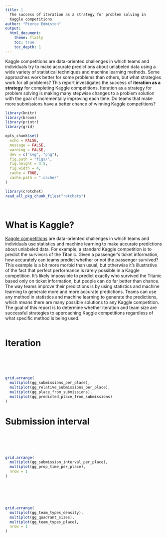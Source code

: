 ```yaml
---
title: |
  The success of iteration as a strategy for problem solving in
  Kaggle competitions
author: "Pierce Edmiston"
output:
  html_document:
    theme: flatly
    toc: true
    toc_depth: 1
---
```


Kaggle competitions are data-oriented challenges in which teams and individuals try to make accurate predictions about unlabeled data using a wide variety of statistical techniques and machine learning methods. Some approaches work better for some problems than others, but what strategies work for all problems? This report investigates the success of **iteration as a strategy** for completing Kaggle competitions. Iteration as a strategy for problem solving is making many stepwise changes to a problem solution with the goal of incrementally improving each time. Do teams that make more submissions have a better chance of winning Kaggle competitions?

```r
library(knitr)
library(broom)
library(printr)
library(grid)

opts_chunk$set(
  echo = FALSE,
  message = FALSE,
  warning = FALSE,
  dev = c("svg", "png"),
  fig.path = "figs/",
  fig.height = 3.5,
  fig.width = 4,
  cache = TRUE,
  cache.path = ".cache/"
)

library(crotchet)
read_all_pkg_chunk_files("ratchets")
```

```r
```

```r
```

# What is Kaggle?

[Kaggle competitions](https://kaggle.com) are data-oriented challenges in which teams and individuals use statistics and machine learning to make accurate predictions about unlabeled data. For example, a standard Kaggle competition is to predict the survivors of the Titanic. Given a passenger's ticket information, how accurately can teams predict whether or not the passenger survived? This example is a bit more morbid than usual, but otherwise it's illustrative of the fact that perfect performance is rarely possible in a Kaggle competition. It's likely impossible to predict exactly who survived the Titanic based only on ticket information, but people can do far better than chance. The way teams improve their predictions is by using statistics and machine learning to generate more and more accurate predictions. Teams can use any method in statistics and machine learning to generate the predictions, which means there are many possible solutions to any Kaggle competition. The goal of this report is to determine whether iteration and team size are successful strategies to approaching Kaggle competitions regardless of what specific method is being used.

```r
```

# Iteration

```r
```

```r
```

```r
```

```r
```

```r
```

```r
grid.arrange(
  multiplot(gg_submissions_per_place),
  multiplot(gg_relative_submissions_per_place),
  multiplot(gg_place_from_submissions),
  multiplot(gg_predicted_place_from_submissions)
)
```

# Submission interval

```r
```

<br/>

```r
```

```r
```

```r
grid.arrange(
  multiplot(gg_submission_interval_per_place),
  multiplot(gg_prop_time_per_place),
  nrow = 1
)
```

<br/>

```r
```

```r
```

```r
```

```r
grid.arrange(
  multiplot(gg_team_types_density),
  multiplot(gg_quadrant_sizes),
  multiplot(gg_team_types_place),
  nrow = 1
)
```
